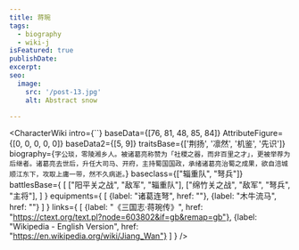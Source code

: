 ```yaml
---
title: 蒋琬
tags:
  - biography
  - wiki-j
isFeatured: true
publishDate:
excerpt:
seo:
  image:
    src: '/post-13.jpg'
    alt: Abstract snow

---
```



<CharacterWiki
  intro={``}
  baseData={[76, 81, 48, 85, 84]}
  AttributeFigure={[0, 0, 0, 0, 0]}
  baseData2={[5, 9]}
  traitsBase={['荆扬', '凛然', '机鉴', '先识']}
  biography={`字公琰，零陵湘乡人。被诸葛亮称赞为「社稷之器，而非百里之才」，更被举荐为后继者。诸葛亮去世后，升任大司马、开府，主持蜀国国政，承绪诸葛亮治蜀之成果，欲自涪城顺江东下，攻取上庸一带，然不久病逝。`}
  baseclass={["辎重队", "弩兵"]}
  battlesBase={
    [
      ["阳平关之战", "敌军", "辎重队"],
      ["绵竹关之战", "敌军", "弩兵", "主将"],
    ]
  }
  equipments={
    [
      {label: "诸葛连弩", href: ""},
      {label: "木牛流马", href: ""}
    ]
  }
  links={
    [
      {label: "《三国志·蒋琬传》", href: "https://ctext.org/text.pl?node=603802&if=gb&remap=gb"},
      {label: "Wikipedia - English Version", href: "https://en.wikipedia.org/wiki/Jiang_Wan"}
    ]
  }
/>